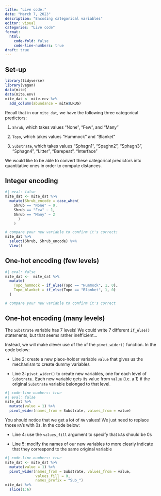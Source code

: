 ```yaml
---
title: "Live code:"
date: "March 7, 2023"
description: "Encoding categorical variables"
editor: visual
categories: "Live code"
format:
  html: 
    code-fold: false
    code-line-numbers: true
draft: true
---
```


## Set-up

```r
library(tidyverse)
library(vegan)
data(mite)
data(mite.env)
mite_dat <- mite.env %>%
  add_column(abundance = mite$LRUG)
```

Recall that in our `mite_dat`, we have the following three categorical predictors:

1.  `Shrub`, which takes values "None", "Few", and "Many"

2.  `Topo`, which takes values "Hummock" and "Blanket"

3.  `Substrate`, which takes values "Sphagn1", "Spaghn2", "Sphagn3", "Sphagn4", "Litter", "Barepeat", "Interface"

We would like to be able to convert these categorical predictors into quantitative ones in order to compute distances.

## Integer encoding

```r
#| eval: false
mite_dat <- mite_dat %>%
  mutate(Shrub_encode = case_when(
    Shrub == "None" ~ 0,
    Shrub == "Few" ~ 1, 
    Shrub == "Many" ~ 2
      )
    )

# compare your new variable to confirm it's correct:
mite_dat %>%
  select(Shrub, Shrub_encode) %>%
  View()
```

## One-hot encoding (few levels)

```r
#| eval: false
mite_dat <-  mite_dat %>%
  mutate(
    Topo_hummock = if_else(Topo == "Hummock", 1, 0),
    Topo_blanket = if_else(Topo == "Blanket", 1, 0)
  ) 

# compare your new variable to confirm it's correct

```

## One-hot encoding (many levels)

The `Substrate` variable has 7 levels! We could write 7 different `if_else()` statements, but that seems rather inefficient...

Instead, we will make clever use of the of the `pivot_wider()` function. In the code below:

-   Line 2: create a new place-holder variable `value` that gives us the mechanism to create dummy variables

-   Line 3: `pivot_wider()` to create new variables, one for each level of `Substrate.` Each new variable gets its value from `value` (i.e. a 1) if the original `Substrate` variable belonged to that level.

```r
#| code-line-numbers: true
#| eval: false
mite_dat %>%
  mutate(value = 1) %>% 
  pivot_wider(names_from = Substrate, values_from = value) 
```

You should notice that we get a lot of `NA` values! We just need to replace those `NA`'s with 0s. In the code below:

-   Line 4: use the `values_fill` argument to specify that `NA`s should be 0s

-   Line 5: modify the names of our new variables to more clearly indicate that they correspond to the same original variable

```r
#| code-line-numbers: true
mite_dat <- mite_dat %>%
  mutate(value = 1) %>%
  pivot_wider(names_from = Substrate, values_from = value, 
              values_fill = 0,
              names_prefix = "Sub_")
mite_dat %>%
  slice(1:6)
```
